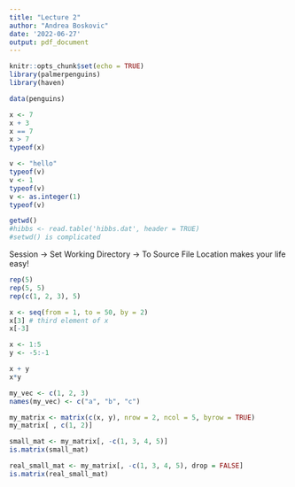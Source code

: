 ```yaml
---
title: "Lecture 2"
author: "Andrea Boskovic"
date: '2022-06-27'
output: pdf_document
---
```


```r
knitr::opts_chunk$set(echo = TRUE)
library(palmerpenguins)
library(haven)
```

```r
data(penguins)
```

```r
x <- 7
x + 3
x == 7
x > 7
typeof(x)
```

```r
v <- "hello"
typeof(v)
v <- 1
typeof(v)
v <- as.integer(1)
typeof(v)
```

```r
getwd()
#hibbs <- read.table('hibbs.dat', header = TRUE)
#setwd() is complicated 
```

Session -> Set Working Directory -> To Source File Location makes your life easy!

```r
rep(5)
rep(5, 5)
rep(c(1, 2, 3), 5)
```

```r
x <- seq(from = 1, to = 50, by = 2)
x[3] # third element of x
x[-3]
```

```r
x <- 1:5
y <- -5:-1
```

```r
x + y
x*y
```

```r
my_vec <- c(1, 2, 3)
names(my_vec) <- c("a", "b", "c")
```

```r
my_matrix <- matrix(c(x, y), nrow = 2, ncol = 5, byrow = TRUE)
my_matrix[ , c(1, 2)]

small_mat <- my_matrix[, -c(1, 3, 4, 5)]
is.matrix(small_mat)

real_small_mat <- my_matrix[, -c(1, 3, 4, 5), drop = FALSE]
is.matrix(real_small_mat)
```

